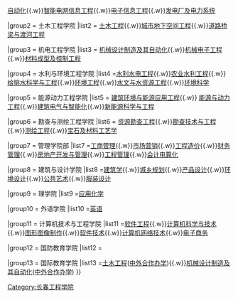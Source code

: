 {{Navbox
|name = 长春工程学院
|title = <font color="#ffffff">[[长春工程学院]]院系设置</font>
|image = 
|titlestyle = background:SteelBlue;color:white;
|above =
|state = uncollapsed
|group1 = 电气与信息工程学院
|list1 = [[电气工程及其自动化]]{{.w}}[[自动化]]{{.w}}[[智能电网信息工程]]{{.w}}[[电子信息工程]]{{.w}}[[发电厂及电力系统]]

|group2 = 土木工程学院
|list2 =  [[土木工程]]{{.w}}[[城市地下空间工程]]{{.w}}[[道路桥梁与渡河工程]]

|group3 = 机电工程学院
|list3 = [[机械设计制造及其自动化]]{{.w}}[[机械电子工程]]{{.w}}[[材料成型及控制工程]]

|group4 = 水利与环境工程学院
|list4 =[[水利水电工程]]{{.w}}[[农业水利工程]]{{.w}}[[给排水科学与工程]]{{.w}}[[环境工程]]{{.w}}[[水文与水资源工程]]{{.w}}[[环境科学]]

|group5 = 能源动力工程学院
|list5 = [[建筑环境与能源应用工程]]{{.w}} [[能源与动力工程]]{{.w}}[[建筑电气与智能化]]{{.w}}[[新能源科学与工程]]

|group6 = 勘查与测绘工程学院
|list6 = [[资源勘查工程]]{{.w}}[[勘查技术与工程]]{{.w}}[[测绘工程]]{{.w}}[[宝石及材料工艺学]]

|group7 = 管理学院部
|list7 =[[工商管理]]{{.w}}[[市场营销]]{{.w}}[[工程造价]]{{.w}}[[财务管理]]{{.w}}[[房地产开发与管理]]{{.w}}[[工程管理]]{{.w}}[[会计电算化]]

|group8 = 建筑与设计学院
|list8 =[[建筑学]]{{.w}}[[城乡规划]]{{.w}}[[产品设计]]{{.w}}[[环境设计]]{{.w}}[[公共艺术]]{{.w}}[[服装设计]]

|group9 = 理学院
|list9 =[[应用化学]]

|group10 = 外语学院
|list10 =[[英语]]

|group11 = 计算机技术与工程学院
|list11 =[[软件工程]]{{.w}}[[计算机科学与技术]]{{.w}}[[图形图像制作]]{{.w}}[[软件技术]]{{.w}}[[计算机网络技术]]{{.w}}[[电子商务]]

|group12 = 国防教育学院
|list12 =

|group13 = 国际教育学院
|list13 =[[土木工程]]([[中外合作办学]]){{.w}}[[机械设计制造及其自动化]]([[中外合作办学]])
}}<noinclude>
[[Category:长春工程学院]]
</noinclude>